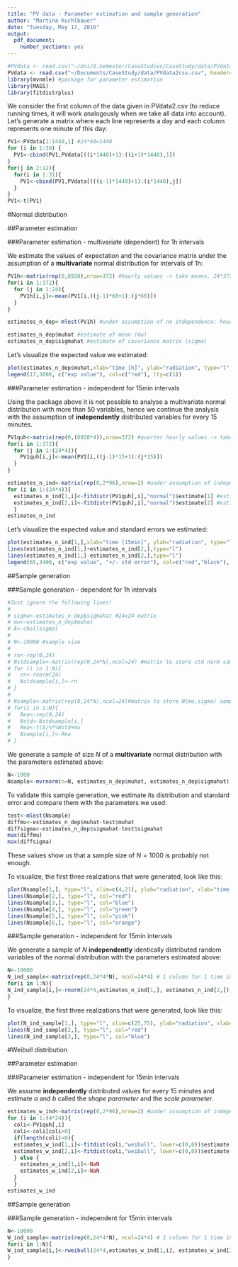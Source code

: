 ```yaml
---
title: "PV data - Parameter estimation and sample generation"
author: "Martina Kuchlbauer"
date: "Tuesday, May 17, 2016"
output:
  pdf_document:
    number_sections: yes
---
```



```r
#PVdata <- read.csv("~/Uni/8.Semester/CaseStudies/CaseStudy/data/PVdata2csv.csv", header=FALSE) #load data
PVdata <- read.csv("~/Documents/CaseStudy/data/PVdata2csv.csv", header=FALSE) #load data
library(mvnmle) #package for parameter estimation
library(MASS)
library(fitdistrplus)
```

We consider the first column of the data given in PVdata2.csv (to reduce running times, it will work analogously when we take all data into account).
Let's generate a matrix where each line represents a day and each column represents one minute of this day: 

```r
PV1<-PVdata[1:1440,1] #24*60=1440
for (i in 1:30) {
  PV1<-cbind(PV1,PVdata[((i*1440)+1):((i+1)*1440),1])
}
for(j in 2:12){
  for(i in 1:31){
    PV1<-cbind(PV1,PVdata[(((i-1)*1440)+1):(i*1440),j])
  }
}
PV1<-t(PV1)
```


#Normal distribution

##Parameter estimation

###Parameter estimation - multivariate (dependent) for 1h intervals\

We estimate the values of expectation and the covariance matrix under the assumption of a **multivariate** normal distribution for intervals of 1h: 

```r
PV1h<-matrix(rep(0,8928),nrow=372) #hourly values -> take means, 24*372=8928
for(i in 1:372){
  for (j in 1:24){
    PV1h[i,j]<-mean(PV1[i,((j-1)*60+1):(j*60)])
  }
}

estimates_n_dep<-mlest(PV1h) #under assumption of no independence: hourly means and covariance matrix

estimates_n_dep$muhat #estimate of mean (mu)
estimates_n_dep$sigmahat #estimate of covariance matrix (sigma)
```

Let's visualize the expected value we estimated: 

```r
plot(estimates_n_dep$muhat,xlab="time [h]", ylab="radiation", type="l", col="red", ylim=c(0,3000))
legend(17,3000, c("exp value"), col=c("red"), lty=c(1))
```


###Parameter estimation - independent for 15min intervals\


Using the package above it is not possible to analyse a multivariate normal distribution with more than 50 variables, hence we continue the analysis with the assumption of **independently** distributed variables for every 15 minutes. 


```r
PV1quh<-matrix(rep(0,(8928*4)),nrow=372) #quarter hourly values -> take means, 24*372=8928
for(i in 1:372){
  for (j in 1:(24*4)){
    PV1quh[i,j]<-mean(PV1[i,((j-1)*15+1):(j*15)])
  }
}

estimates_n_ind<-matrix(rep(0,2*96),nrow=2) #under assumption of independence, 4*24=96=T
for (i in 1:(24*4)){
  estimates_n_ind[1,i]<-fitdistr(PV1quh[,i],"normal")$estimate[1] #estimate of mean (mu)
  estimates_n_ind[2,i]<-fitdistr(PV1quh[,i],"normal")$estimate[2] #estimate of std error (sigma)
  }
estimates_n_ind

```

Let's visualize the expected value and standard errors we estimated: 

```r
plot(estimates_n_ind[1,],xlab="time [15min]", ylab="radiation", type="l", col="red", ylim=c(0,3500))
lines(estimates_n_ind[1,]+estimates_n_ind[2,],type="l")
lines(estimates_n_ind[1,]-estimates_n_ind[2,],type="l")
legend(65,3400, c("exp value", "+/- std error"), col=c("red","black"), lty=c(1,1))

```

##Sample generation

###Sample generation - dependent for 1h intervals\

```r
#Just ignore the following lines!
#
# sigma<-estimates_n_dep$sigmahat #24x24 matrix
# mu<-estimates_n_dep$muhat
# A<-chol(sigma)
# 
# N<-10000 #sample size
# 
# rn<-rep(0,24)
# Nstdsample<-matrix(rep(0,24*N),ncol=24) #matrix to store std norm sample
# for (i in 1:N){
#   rn<-rnorm(24)
#   Nstdsample[i,]<-rn
# }
# 
# Nsample<-matrix(rep(0,24*N),ncol=24)#matrix to store N(mu,sigma) sample
# for(i in 1:N){
#   Rea<-rep(0,24)
#   Nstd<-Nstdsample[i,]
#   Rea<-t(A)%*%Nstd+mu
#   Nsample[i,]<-Rea
# }
```

We generate a sample of size $N$ of a **multivariate** normal distribution with the parameters estimated above: 

```r
N<-1000
Nsample<-mvrnorm(n=N, estimates_n_dep$muhat, estimates_n_dep$sigmahat)
```

To validate this sample generation, we estimate its distribution and standard error and compare them with the parameters we used:

```r
test<-mlest(Nsample)
diffmu<-estimates_n_dep$muhat-test$muhat
diffsigma<-estimates_n_dep$sigmahat-test$sigmahat
max(diffmu)
max(diffsigma)
```

These values show us that a sample size of $N=1000$ is probably not enough. \

To visualize, the first three realizations that were generated, look like this: 
```r
plot(Nsample[1,], type="l", xlim=c(4,21), ylab="radiation", xlab="time [h]", ylim=c(0,3500))
lines(Nsample[2,], type="l", col="red")
lines(Nsample[3,], type="l", col="blue")
lines(Nsample[4,], type="l", col="green")
lines(Nsample[5,], type="l", col="pink")
lines(Nsample[6,], type="l", col="orange")

```


###Sample generation - independent for 15min intervals


We generate a sample of $N$ **independently** identically distributed random variables of the normal distribution with the parameters estimated above: 

```r
N<-10000
N_ind_sample<-matrix(rep(0,24*4*N), ncol=24*4) # 1 column for 1 time interval, 1 row for 1 realization
for(i in 1:N){
N_ind_sample[i,]<-rnorm(24*4,estimates_n_ind[1,], estimates_n_ind[2,])
}
```

To visualize, the first three realizations that were generated, look like this: 
```r
plot(N_ind_sample[1,], type="l", xlim=c(25,75), ylab="radiation", xlab="time [15min]")
lines(N_ind_sample[2,], type="l", col="red")
lines(N_ind_sample[3,], type="l", col="blue")

```


#Weibull distribution\

##Parameter estimation\

###Parameter estimation - independent for 15min intervals\

We assume **independently** distributed values for every 15 minutes and estimate $a$ and $b$ called the *shape parameter* and the *scale parameter*.

```r
estimates_w_ind<-matrix(rep(0,2*96),nrow=2) #under assumption of independence
for (i in 1:(4*24)){
  coli<-PV1quh[,i]
  coli<-coli[coli>0]
  if(length(coli)>0){
  estimates_w_ind[1,i]<-fitdist(coli,"weibull", lower=c(0,0))$estimate[1] #estimate of shape paramter
  estimates_w_ind[2,i]<-fitdist(coli,"weibull", lower=c(0,0))$estimate[2] #estimate of scale parameter
  } else {
    estimates_w_ind[1,i]<-NaN
    estimates_w_ind[2,i]<-NaN
  }
  }
estimates_w_ind
```

##Sample generation

###Sample generation - independent for 15min intervals\

```r
N<-10000
W_ind_sample<-matrix(rep(0,24*4*N), ncol=24*4) # 1 column for 1 time interval, 1 row for 1 realization
for(i in 1:N){
W_ind_sample[i,]<-rweibull(24*4,estimates_w_ind[1,i], estimates_w_ind[2,i])
}
```






